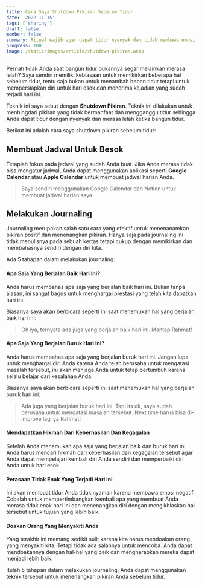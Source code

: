 ```yaml
---
title: Cara Saya Shutdown Pikiran Sebelum Tidur
date: '2022-11-15'
tags: ['sharing']
draft: false
member: false
summary: Ritual wajib agar dapat tidur nyenyak dan tidak membawa emosi negatif
progress: 100
image: /static/images/article/shutdown-pikiran.webp
---
```


<TOCInline toc={props.toc} />

Pernah tidak Anda saat bangun tidur bukannya segar melainkan merasa lelah? 
Saya sendiri memiliki kebiasaan untuk memikirkan beberapa hal sebelum tidur, tentu saja bukan untuk menambah beban tidur tetapi untuk mempersiapkan diri untuk hari esok dan menerima kejadian yang sudah terjadi hari ini.

Teknik ini saya sebut dengan **Shutdown Pikiran**. Teknik ini dilakukan untuk menhingdari pikiran yang tidak bermanfaat dan mengganggu tidur sehingga Anda dapat tidur dengan nyenyak dan merasa lelah ketika bangun tidur.

Berikut ini adalah cara saya shutdown pikiran sebelum tidur:

## Membuat Jadwal Untuk Besok

Tetaplah fokus pada jadwal yang sudah Anda buat.  Jika Anda merasa tidak bisa mengatur jadwal, Anda dapat menggunakan aplikasi seperti **Google Calendar** atau **Apple Calendar** untuk membuat jadwal harian Anda.
> Saya sendiri menggunakan Google Calendar dan Notion untuk membuat jadwal harian saya.

## Melakukan Journaling

Journaling merupakan salah satu cara yang efektif untuk menenanamkan pikiran positif dan menenangkan pikiran. Hanya saja pada journaling ini tidak menulisnya pada sebuah kertas tetapi cukup dengan memikirkan dan membahasnya sendiri dengan diri kita.

Ada 5 tahapan dalam melakukan journaling:

#### Apa Saja Yang Berjalan Baik Hari Ini?

Anda harus membahas apa saja yang berjalan baik hari ini. Bukan tanpa alasan, ini sangat bagus untuk menghargai prestasi yang telah kita dapatkan hari ini. 

Biasanya saya akan berbicara seperti ini saat menemukan hal yang berjalan baik hari ini:
> Oh iya, ternyata ada juga yang berjalan baik hari ini. Mantap Rahmat!

#### Apa Saja Yang Berjalan Buruk Hari Ini?

Anda harus membahas apa saja yang berjalan buruk hari ini. Jangan lupa untuk menghargai diri Anda karena Anda telah berusaha untuk mengatasi masalah tersebut, ini akan menjaga Anda untuk tetap bertumbuh karena selalu belajar dari kesalahan Anda.

Biasanya saya akan berbicara seperti ini saat menemukan hal yang berjalan buruk hari ini:
> Ada juga yang berjalan buruk hari ini. Tapi its ok, saya sudah berusaha untuk mengatasi masalah tersebut. Next time harus bisa di-improve lagi ya Rahmat!

#### Mendapatkan Hikmah Dari Keberhasilan Dan Kegagalan

Setelah Anda menemukan apa saja yang berjalan baik dan buruk hari ini. Anda harus mencari hikmah dari keberhasilan dan kegagalan tersebut agar Anda dapat 
mempelajari kembali diri Anda sendiri dan memperbaiki diri Anda untuk hari esok.

#### Perasaan Tidak Enak Yang Terjadi Hari Ini

Ini akan membuat tidur Anda tidak nyaman karena membawa emosi negatif. Cobalah untuk mempertimbangkan kembali apa yang membuat Anda merasa tidak enak hari ini dan menenangkan diri dengan mengikhlaskan hal tersebut untuk tujuan yang lebih baik.

#### Doakan Orang Yang Menyakiti Anda

Yang terakhir ini memang sedikit sulit karena kita harus mendoakan orang yang menyakiti kita. Tetapi tidak ada salahnya untuk mencoba. Anda dapat mendoakannya dengan hal-hal yang baik dan mengharapkan mereka dapat menjadi lebih baik.

Itulah 5 tahapan dalam melakukan journaling, Anda dapat menggunakan teknik tersebut untuk menenangkan pikiran Anda sebelum tidur.
